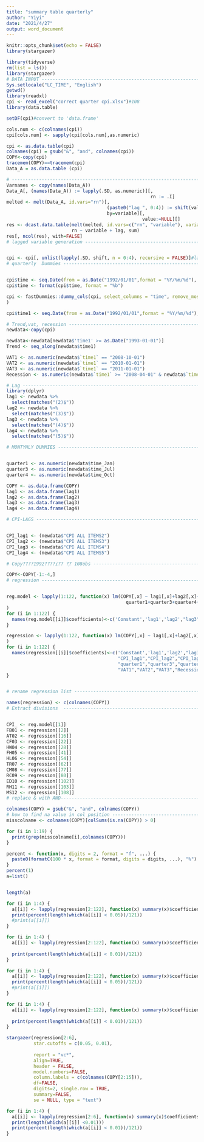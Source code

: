 ```yaml
---
title: "summary table quarterly"
author: "Yiyi"
date: "2021/4/27"
output: word_document
---
```


```r
knitr::opts_chunk$set(echo = FALSE)
library(stargazer)
```


```r
library(tidyverse)
rm(list = ls())
library(stargazer)
# DATA INPUT --------------------------------------------------------------
Sys.setlocale("LC_TIME", "English")
getwd()
library(readxl)
cpi <- read_excel("correct quarter cpi.xlsx")#108
library(data.table)

setDF(cpi)#convert to 'data.frame'

cols.num <- c(colnames(cpi))
cpi[cols.num] <- sapply(cpi[cols.num],as.numeric)

cpi <- as.data.table(cpi)
colnames(cpi) = gsub("&", "and", colnames(cpi))
COPY<-copy(cpi)
tracemem(COPY)==tracemem(cpi)
Data_A = as.data.table (cpi)

# -------------------------------------------------------------------------
Varnames <- copy(names(Data_A))
Data_A[, (names(Data_A)) := lapply(.SD, as.numeric)][,
                                                     rn := .I]
melted <- melt(Data_A, id.vars="rn")[,
                                     (paste0("lag_", 0:4)) := shift(value, 0:4, type="lag"),
                                     by=variable][, 
                                                  value:=NULL][]
res <- dcast.data.table(melt(melted, id.vars=c("rn", "variable"), variable.name="lag"),
                        rn ~ variable + lag, sum)
res[, ncol(res), with=FALSE]
# lagged variable generation ----------------------------------------------


cpi <- cpi[, unlist(lapply(.SD, shift, n = 0:4), recursive = FALSE)]#lags generation
# quarterly  Dummies ---------------------------------------------------------


cpi$time <- seq.Date(from = as.Date("1992/01/01",format = "%Y/%m/%d"), by = "quarter", length.out = 112)
cpi$time <- format(cpi$time, format = "%b")

cpi <- fastDummies::dummy_cols(cpi, select_columns = "time", remove_most_frequent_dummy = TRUE,
)

cpi$time1 <- seq.Date(from = as.Date("1992/01/01",format = "%Y/%m/%d"), by = "quarter", length.out = 112)

# Trend,vat, recession ----------------------------------------------------
newdata<-copy(cpi)

newdata<-newdata[newdata$'time1' >= as.Date("1993-01-01")]
Trend <- seq_along(newdata$time1)

VAT1 <- as.numeric(newdata$`time1` == "2008-10-01")
VAT2 <- as.numeric(newdata$`time1` == "2010-01-01")
VAT3 <- as.numeric(newdata$`time1` == "2011-01-01")
Recession <- as.numeric(newdata$`time1` >= "2008-04-01" & newdata$`time1`<= "2009-06-01")#??5??dummy

# Lag ---------------------------------------------------------------------
library(dplyr) 
lag1 <- newdata %>% 
  select(matches("(2)$"))
lag2 <- newdata %>% 
  select(matches("(3)$"))
lag3 <- newdata %>% 
  select(matches("(4)$"))
lag4 <- newdata %>% 
  select(matches("(5)$"))

# MONTYHLY DUMMIES --------------------------------------------------------


quarter1 <- as.numeric(newdata$time_Jan)
quarter3 <- as.numeric(newdata$time_Jul)
quarter4 <- as.numeric(newdata$time_Oct)

COPY <- as.data.frame(COPY)
lag1 <- as.data.frame(lag1)
lag2 <- as.data.frame(lag2)
lag3 <- as.data.frame(lag3)
lag4 <- as.data.frame(lag4)

# CPI-LAGS ----------------------------------------------------------------


CPI_lag1 <- (newdata$"CPI ALL ITEMS2")
CPI_lag2 <- (newdata$"CPI ALL ITEMS3")
CPI_lag3 <- (newdata$"CPI ALL ITEMS4")
CPI_lag4 <- (newdata$"CPI ALL ITEMS5")

# Copy????1992????ɾ?? ?ָ? 108obs --------------------------------------------------

COPY<-COPY[-1:-4,]
# regression --------------------------------------------------------------


reg.model <- lapply(1:122, function(x) lm(COPY[,x] ~ lag1[,x]+lag2[,x]+lag3[,x]+lag4[,x]+
                                            quarter1+quarter3+quarter4+VAT1+VAT2+VAT3+Recession+Trend)
)
for (i in 1:122) {
  names(reg.model[[i]]$coefficients)<-c('Constant','lag1','lag2',"lag3","lag4","quarter1","quarter3","quarter4","VAT1","VAT2","VAT3","Recession","Trend")
}

regression <- lapply(1:122, function(x) lm(COPY[,x] ~ lag1[,x]+lag2[,x]+lag3[,x]+lag4[,x]+CPI_lag1+CPI_lag2+CPI_lag3+CPI_lag4+ quarter1+quarter3+quarter4+VAT1+VAT2+VAT3+Recession+Trend)
)
for (i in 1:122) {
  names(regression[[i]]$coefficients)<-c('Constant','lag1','lag2',"lag3","lag4",
                                         "CPI_lag1","CPI_lag2","CPI_lag3","CPI_lag4",
                                         "quarter1","quarter3","quarter4",
                                         "VAT1","VAT2","VAT3","Recession","Trend")
}


# rename regression list --------------------------------------------------

names(regression) <- c(colnames(COPY))
# Extract divisions  ------------------------------------------------------


CPI_ <- reg.model[[1]]
FB01 <- regression[[2]]
AT02 <- regression[[16]]
CF03 <- regression[[22]]
HW04 <- regression[[28]]
FH05 <- regression[[41]]
HL06 <- regression[[54]]
TR07 <- regression[[62]]
CM08 <- regression[[77]]
RC09 <- regression[[80]]
ED10 <- regression[[102]]
RH11 <- regression[[103]]
MS12 <- regression[[108]]
# replace & with AND---------------------------------------------------------------

colnames(COPY) = gsub("&", "and", colnames(COPY))
# how to find na value in col position ------------------------------------
misscolname <- colnames(COPY)[colSums(is.na(COPY)) > 0]

for (i in 1:19) {
  print(grep(misscolname[i],colnames(COPY))) 
}
```

```r
percent <- function(x, digits = 2, format = "f", ...) {
  paste0(formatC(100 * x, format = format, digits = digits, ...), "%")
}
percent(1)
a=list()


length(a)
```


```r
for (i in 1:4) {
  a[[i]] <- lapply(regression[2:122], function(x) summary(x)$coefficients[paste0("CPI_lag",i), 4])
  print(percent(length(which(a[[i]] < 0.05))/121))
  #print(a[[i]])
}
```


```r
for (i in 1:4) {
  a[[i]] <- lapply(regression[2:122], function(x) summary(x)$coefficients[paste0("CPI_lag",i), 4])
  
  print(percent(length(which(a[[i]] < 0.01))/121))
}
```


```r
for (i in 1:4) {
  a[[i]] <- lapply(regression[2:122], function(x) summary(x)$coefficients[paste0("lag",i), 4])
  print(percent(length(which(a[[i]] < 0.05))/121))
  #print(a[[i]])
}
```


```r
for (i in 1:4) {
  a[[i]] <- lapply(regression[2:122], function(x) summary(x)$coefficients[paste0("lag",i), 4])
  
  print(percent(length(which(a[[i]] < 0.01))/121))
}
```

```r
stargazer(regression[2:6],
          star.cutoffs = c(0.05, 0.01),
          
          report = "vc*",
          align=TRUE,           
          header = FALSE,
          model.numbers=FALSE,
          column.labels = c(colnames(COPY[2:15])),
          df=FALSE, 
          digits=2, single.row = TRUE,
          summary=FALSE,
          se = NULL, type = "text")

for (i in 1:4) {
  a[[i]] <- lapply(regression[2:6], function(x) summary(x)$coefficients[paste0("lag",i), 4])
  print(length(which(a[[i]] <0.01)))
  print(percent(length(which(a[[i]] < 0.01))/121))
}

```

